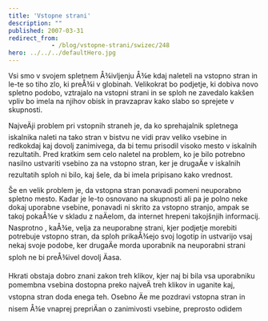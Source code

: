 ```yaml
---
title: 'Vstopne strani'
description: ""
published: 2007-03-31
redirect_from: 
            - /blog/vstopne-strani/swizec/248
hero: ../../../defaultHero.jpg
---
```

Vsi smo v svojem spletnem Å¾ivljenju Å¾e kdaj naleteli na vstopno stran in le-te so tiho zlo, ki preÅ¾i v globinah. Velikokrat bo podjetje, ki dobiva novo spletno podobo, vztrajalo na vstopni strani in se sploh ne zavedalo kakšen vpliv bo imela na njihov obisk in pravzaprav kako slabo so sprejete v skupnosti.

NajveÄji problem pri vstopnih straneh je, da ko sprehajalnik spletnega iskalnika naleti na tako stran v bistvu ne vidi prav veliko vsebine in redkokdaj kaj dovolj zanimivega, da bi temu prisodil visoko mesto v iskalnih rezultatih. Pred kratkim sem celo naletel na problem, ko je bilo potrebno nasilno ustvariti vsebino za na vstopno stran, ker je drugaÄe v iskalnih rezultatih sploh ni bilo, kaj šele, da bi imela pripisano kako vrednost.

Še en velik problem je, da vstopna stran ponavadi pomeni neuporabno spletno mesto. Kadar je le-to osnovano na skupnosti ali pa je polno neke dokaj uporabne vsebine, ponavadi ni skrito za vstopno stranjo, ampak se takoj pokaÅ¾e v skladu z naÄelom, da internet hrepeni takojšnjih informacij. Nasprotno , kaÅ¾e, velja za neuporabne strani, kjer podjetje morebiti potrebuje vstopno stran, da sploh prikaÅ¾ejo svoj logotip in ustvarijo vsaj nekaj svoje podobe, ker drugaÄe morda uporabnik na neuporabni strani sploh ne bi preÅ¾ivel dovolj Äasa.

Hkrati obstaja dobro znani zakon treh klikov, kjer naj bi bila vsa uporabniku pomembna vsebina dostopna preko najveÄ treh klikov in uganite kaj, vstopna stran doda enega teh. Osebno Äe me pozdravi vstopna stran in nisem Å¾e vnaprej prepriÄan o zanimivosti vsebine, preprosto odidem